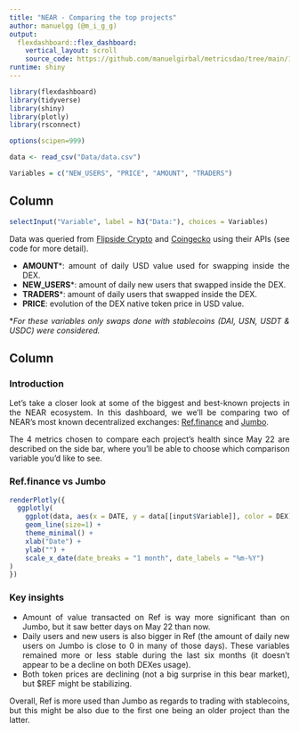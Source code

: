```yaml
---
title: "NEAR - Comparing the top projects"
author: manuelgg (@m_i_g_g)
output: 
  flexdashboard::flex_dashboard:
    vertical_layout: scroll
    source_code: https://github.com/manuelgirbal/metricsdao/tree/main/11.2022%20-%20NEAR%20-%20Comparing%20The%20Top%20Projects
runtime: shiny
---
```


<style>
body {
text-align: justify}
</style>

```r
library(flexdashboard)
library(tidyverse)
library(shiny)
library(plotly)
library(rsconnect)
```

```r
options(scipen=999)

data <- read_csv("Data/data.csv")

Variables = c("NEW_USERS", "PRICE", "AMOUNT", "TRADERS")
```


Column {.sidebar data-width=250}
-----------------------------------------------------------------------
```r
selectInput("Variable", label = h3("Data:"), choices = Variables)
```

Data was queried from [Flipside Crypto](https://flipsidecrypto.xyz/) and [Coingecko](https://www.coingecko.com/) using their APIs (see code for more detail).

- **AMOUNT***: amount of daily USD value used for swapping inside the DEX. 
- **NEW_USERS***: amount of daily new users that swapped inside the DEX.
- **TRADERS***: amount of daily users that swapped inside the DEX.
- **PRICE**: evolution of the DEX native token price in USD value.

*_For these variables only swaps done with stablecoins (DAI, USN, USDT & USDC) were considered._

Column {data-width=400}
-----------------------------------------------------------------------
### Introduction

Let’s take a closer look at some of the biggest and best-known projects in the NEAR ecosystem.
In this dashboard, we we'll be comparing two of NEAR's most known decentralized exchanges: [Ref.finance](https://www.ref.finance/) and [Jumbo](https://jumbo.exchange/).

The 4 metrics chosen to compare each project's health since May 22 are described on the side bar, where you'll be able to choose which comparison variable you'd like to see.


### Ref.finance vs Jumbo

```r
renderPlotly({
  ggplotly(
    ggplot(data, aes(x = DATE, y = data[[input$Variable]], color = DEX) ) +
    geom_line(size=1) +
    theme_minimal() +
    xlab("Date") +
    ylab("") +
    scale_x_date(date_breaks = "1 month", date_labels = "%m-%Y")
)
})
```

### Key insights

- Amount of value transacted on Ref is way more significant than on Jumbo, but it saw better days on May 22 than now.
- Daily users and new users is also bigger in Ref (the amount of daily new users on Jumbo is close to 0 in many of those days). These variables remained more or less stable during the last six months (it doesn't appear to be a decline on both DEXes usage).
- Both token prices are declining (not a big surprise in this bear market), but $REF might be stabilizing. 

Overall, Ref is more used than Jumbo as regards to trading with stablecoins, but this might be also due to the first one being an older project than the latter. 



